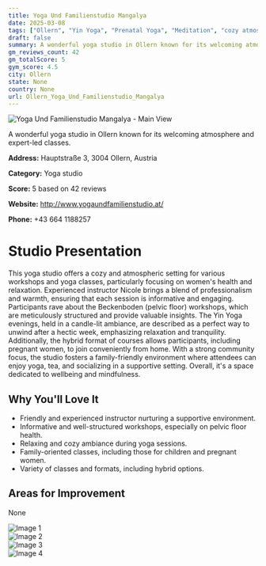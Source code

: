 ```yaml
---
title: Yoga Und Familienstudio Mangalya
date: 2025-03-08
tags: ["Ollern", "Yin Yoga", "Prenatal Yoga", "Meditation", "cozy atmosphere", "family-friendly", "Ollern"]  
draft: false
summary: A wonderful yoga studio in Ollern known for its welcoming atmosphere and expert-led classes.
gm_reviews_count: 42
gm_totalScore: 5
gym_score: 4.5
city: Ollern
state: None
country: None
url: Ollern_Yoga_Und_Familienstudio_Mangalya
---
```


<div className="aspect-[16/9] relative my-8">
  <img 
    src="https://lh5.googleusercontent.com/p/AF1QipN_crTbF4mweTPXjSifb2nmVta0gqRMdXqpOM8=w1920-h1080-k-no"
    alt="Yoga Und Familienstudio Mangalya - Main View"
    className="object-cover absolute inset-0 w-full h-full rounded-lg"
  />
</div>

A wonderful yoga studio in Ollern known for its welcoming atmosphere and expert-led classes.

**Address:** Hauptstraße 3, 3004 Ollern, Austria

**Category:** Yoga studio

**Score:** 5 based on 42 reviews

**Website:** http://www.yogaundfamilienstudio.at/

**Phone:** +43 664 1188257

# Studio Presentation

This yoga studio offers a cozy and atmospheric setting for various workshops and yoga classes, particularly focusing on women's health and relaxation. Experienced instructor Nicole brings a blend of professionalism and warmth, ensuring that each session is informative and engaging. Participants rave about the Beckenboden (pelvic floor) workshops, which are meticulously structured and provide valuable insights. The Yin Yoga evenings, held in a candle-lit ambiance, are described as a perfect way to unwind after a hectic week, emphasizing relaxation and tranquility. Additionally, the hybrid format of courses allows participants, including pregnant women, to join conveniently from home. With a strong community focus, the studio fosters a family-friendly environment where attendees can enjoy yoga, tea, and socializing in a supportive setting. Overall, it's a space dedicated to wellbeing and mindfulness.

## Why You'll Love It

- Friendly and experienced instructor nurturing a supportive environment.
- Informative and well-structured workshops, especially on pelvic floor health.
- Relaxing and cozy ambiance during yoga sessions.
- Family-oriented classes, including those for children and pregnant women.
- Variety of classes and formats, including hybrid options.

## Areas for Improvement

None

<div className="grid grid-cols-1 xl:grid-cols-2 gap-4 my-8">
<div className="aspect-[4/3] relative"><img src="https://lh5.googleusercontent.com/p/AF1QipNv7VeXHFWipA6EUX1HUUaQttwRuxFM4-0at0E=w1920-h1080-k-no" alt="Image 1" className="object-cover absolute inset-0 w-full h-full rounded-lg" /></div>
<div className="aspect-[4/3] relative"><img src="https://lh5.googleusercontent.com/p/AF1QipNAhPAM6aIiPjoti7rYxt402t_6Q3QjJjd7FjM=w1920-h1080-k-no" alt="Image 2" className="object-cover absolute inset-0 w-full h-full rounded-lg" /></div>
<div className="aspect-[4/3] relative"><img src="https://lh5.googleusercontent.com/p/AF1QipMBSkp_ylGvK5ioIxhm6MThYU7BBi0dNTPuCnw=w1920-h1080-k-no" alt="Image 3" className="object-cover absolute inset-0 w-full h-full rounded-lg" /></div>
<div className="aspect-[4/3] relative"><img src="https://lh5.googleusercontent.com/p/AF1QipNdYuBV9kJucHeydgAQl9RgzMGp1UDMAziVBpc=w1920-h1080-k-no" alt="Image 4" className="object-cover absolute inset-0 w-full h-full rounded-lg" /></div>
</div>